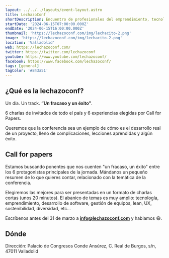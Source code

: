 ```yaml
---
layout: ../../../layouts/event-layout.astro
title: LechazoConf
shortDescription: Encuentro de profesionales del emprendimiento, tecnología, negocio y startups
startDate: '2024-06-15T07:00:00.000Z'
endDate: '2024-06-15T16:00:00.000Z'
thumbnail: 'https://lechazoconf.com/img/lechacito-2.png'
image: 'https://lechazoconf.com/img/lechacito-2.png'
location: 'Valladolid'
web: https://lechazoconf.com/
twitter: https://twitter.com/lechazoconf
youtube: https://www.youtube.com/lechazoconf/
facebook: https://www.facebook.com/lechazoconf/
tags: [general]
tagColor: '#843a51'
---
```



## ¿Qué es la lechazoconf?

Un día. Un track. **“Un fracaso y un éxito”**.

6 charlas de invitados de todo el país y 6 experiencias elegidas por Call for Papers.

Queremos que la conferencia sea un ejemplo de cómo es el desarrollo real de un proyecto, lleno de complicaciones, lecciones aprendidas y algún éxito.

## Call for papers

Estamos buscando ponentes que nos cuenten "un fracaso, un éxito" entre los 6 protagonistas principales de la jornada. Mándanos un pequeño resumen de lo que quieres contar, relacionado con la temática de la conferencia.

Elegiremos las mejores para ser presentadas en un formato de charlas cortas (unos 20 minutos). El abanico de temas es muy amplio: tecnología, emprendimiento, desarrollo de software, gestión de equipos, lean, UX, sostenibilidad, diversidad, etc...

Escríbenos antes del 31 de marzo a **[info@lechazoconf.com](mailto:info@lechazoconf.com)** y hablamos 😃.

## Dónde

Dirección: Palacio de Congresos Conde Ansúrez, C. Real de Burgos, s/n, 47011 Valladolid

<GoogleMap
  src="https://www.google.com/maps/embed?pb=!1m18!1m12!1m3!1d2980.9599103426385!2d-4.721914023189625!3d41.65660817925176!2m3!1f0!2f0!3f0!3m2!1i1024!2i768!4f13.1!3m3!1m2!1s0xd4712af083befc7%3A0x8df2f746d39e773c!2sPalacio%20de%20Congresos%20Conde%20Ans%C3%BArez%20(UVa)!5e0!3m2!1ses!2ses!4v1701151285053!5m2!1ses!2ses"
  ariaLabel="Palacio de Congresos Conde Ansúrez, C. Real de Burgos, s/n, 47011 Valladolid"
/>